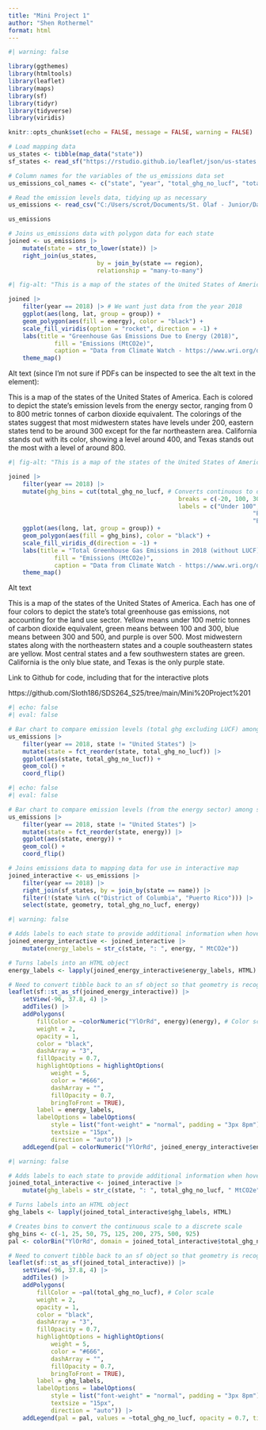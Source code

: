 ```yaml
---
title: "Mini Project 1"
author: "Shen Rothermel"
format: html
---
```


```r
#| warning: false

library(ggthemes)
library(htmltools)
library(leaflet)
library(maps)
library(sf)
library(tidyr)
library(tidyverse)
library(viridis)

knitr::opts_chunk$set(echo = FALSE, message = FALSE, warning = FALSE)

# Load mapping data
us_states <- tibble(map_data("state"))
sf_states <- read_sf("https://rstudio.github.io/leaflet/json/us-states.geojson")
```

```r
# Column names for the variables of the us_emissions data set
us_emissions_col_names <- c("state", "year", "total_ghg_no_lucf", "total_ghg_with_lucf", "total_co2_no_lucf", "total_ch4", "total_n2o", "total_f_gas", "energy", "industrial_processes", "agriculture", "waste", "lucf", "bunker_fuels", "electric_power", "commercial", "residential", "industrial", "transportation", "fugitive_emissions", "state_gdp", "population", "total_energy_use")

# Read the emission levels data, tidying up as necessary
us_emissions <- read_csv("C:/Users/scrot/Documents/St. Olaf - Junior/Data Science II/SDS264_S25/Mini_Project_1/Data/climatewatch-usemissions.csv", col_names = us_emissions_col_names, skip = 4, show_col_types = F)

us_emissions
```

```r
# Joins us_emissions data with polygon data for each state
joined <- us_emissions |> 
	mutate(state = str_to_lower(state)) |> 
	right_join(us_states,
						 by = join_by(state == region),
						 relationship = "many-to-many")
```

```r
#| fig-alt: "This is a map of the states of the United States of America. Each is colored to depict the state's emission levels from the energy sector, ranging from 0 to 800 metric tonnes of carbon dioxide equivalent. The colorings of the states suggest that most midwestern states have levels under 200, eastern states tend to be around 300 except for the far northeastern area. California stands out with its color, showing a level around 400, and Texas stands out the most with a level of around 800."

joined |> 
	filter(year == 2018) |> # We want just data from the year 2018
	ggplot(aes(long, lat, group = group)) +
	geom_polygon(aes(fill = energy), color = "black") +
	scale_fill_viridis(option = "rocket", direction = -1) +
	labs(title = "Greenhouse Gas Emissions Due to Energy (2018)",
			 fill = "Emissions (MtCO2e)",
			 caption = "Data from Climate Watch - https://www.wri.org/data/climate-watch-us-states-greenhouse-gas-emissions\nMtCO2 = Metric tonnes of CO2 equivalent") +
	theme_map()
```

Alt text (since I'm not sure if PDFs can be inspected to see the alt text in the element):

This is a map of the states of the United States of America. Each is colored to depict the state's emission levels from the energy sector, ranging from 0 to 800 metric tonnes of carbon dioxide equivalent. The colorings of the states suggest that most midwestern states have levels under 200, eastern states tend to be around 300 except for the far northeastern area. California stands out with its color, showing a level around 400, and Texas stands out the most with a level of around 800.

```r
#| fig-alt: "This is a map of the states of the United States of America. Each has one of four colors to depict the state's total greenhouse gas emissions, not accounting for the land use sector. Yellow means under 100 metric tonnes of carbon dioxide equivalent, green means between 100 and 300, blue means between 300 and 500, and purple is over 500. Most midwestern states along with the northeastern states and a couple southeastern states are yellow. Most central states and a few southwestern states are green. California is the only blue state, and Texas is the only purple state."

joined |>
	filter(year == 2018) |> 
	mutate(ghg_bins = cut(total_ghg_no_lucf, # Converts continuous to discrete using bins
												breaks = c(-20, 100, 300, 500, 950),
												labels = c("Under 100",
																	 "Between 100 & 300",
																	 "Between 300 & 500", "Over 500"))) |>
	ggplot(aes(long, lat, group = group)) +
	geom_polygon(aes(fill = ghg_bins), color = "black") +
	scale_fill_viridis_d(direction = -1) +
	labs(title = "Total Greenhouse Gas Emissions in 2018 (without LUCF)",
			 fill = "Emissions (MtCO2e)",
			 caption = "Data from Climate Watch - https://www.wri.org/data/climate-watch-us-states-greenhouse-gas-emissions\nMtCO2 = Metric tonnes of CO2 equivalent") +
	theme_map()
```

Alt text

This is a map of the states of the United States of America. Each has one of four colors to depict the state's total greenhouse gas emissions, not accounting for the land use sector. Yellow means under 100 metric tonnes of carbon dioxide equivalent, green means between 100 and 300, blue means between 300 and 500, and purple is over 500. Most midwestern states along with the northeastern states and a couple southeastern states are yellow. Most central states and a few southwestern states are green. California is the only blue state, and Texas is the only purple state.

Link to Github for code, including that for the interactive plots

https://github.com/Sloth186/SDS264_S25/tree/main/Mini%20Project%201

```r
#| echo: false
#| eval: false

# Bar chart to compare emission levels (total ghg excluding LUCF) among states
us_emissions |> 
	filter(year == 2018, state != "United States") |> 
	mutate(state = fct_reorder(state, total_ghg_no_lucf)) |> 
	ggplot(aes(state, total_ghg_no_lucf)) +
	geom_col() +
	coord_flip()
```

```r
#| echo: false
#| eval: false

# Bar chart to compare emission levels (from the energy sector) among states
us_emissions |> 
	filter(year == 2018, state != "United States") |> 
	mutate(state = fct_reorder(state, energy)) |> 
	ggplot(aes(state, energy)) +
	geom_col() +
	coord_flip()
```

```r
# Joins emissions data to mapping data for use in interactive map
joined_interactive <- us_emissions |> 
	filter(year == 2018) |> 
	right_join(sf_states, by = join_by(state == name)) |> 
	filter(!(state %in% c("District of Columbia", "Puerto Rico"))) |> 
	select(state, geometry, total_ghg_no_lucf, energy)
```

```r
#| warning: false

# Adds labels to each state to provide additional information when hovering over one
joined_energy_interactive <- joined_interactive |> 
	mutate(energy_labels = str_c(state, ": ", energy, " MtCO2e"))

# Turns labels into an HTML object
energy_labels <- lapply(joined_energy_interactive$energy_labels, HTML)

# Need to convert tibble back to an sf object so that geometry is recognized
leaflet(sf::st_as_sf(joined_energy_interactive)) |> 
	setView(-96, 37.8, 4) |> 
	addTiles() |> 
	addPolygons(
		fillColor = ~colorNumeric("YlOrRd", energy)(energy), # Color scale
		weight = 2,
		opacity = 1,
		color = "black",
		dashArray = "3",
		fillOpacity = 0.7,
		highlightOptions = highlightOptions(
			weight = 5,
			color = "#666",
			dashArray = "",
			fillOpacity = 0.7,
			bringToFront = TRUE),
		label = energy_labels,
		labelOptions = labelOptions(
			style = list("font-weight" = "normal", padding = "3px 8pm"),
			textsize = "15px",
			direction = "auto")) |> 
	addLegend(pal = colorNumeric("YlOrRd", joined_energy_interactive$energy), values = ~energy, opacity = 0.7, title = "Emissions due to energy", position = "bottomright")
```

```r
#| warning: false

# Adds labels to each state to provide additional information when hovering over one
joined_total_interactive <- joined_interactive |> 
	mutate(ghg_labels = str_c(state, ": ", total_ghg_no_lucf, " MtCO2e"))

# Turns labels into an HTML object
ghg_labels <- lapply(joined_total_interactive$ghg_labels, HTML)

# Creates bins to convert the continuous scale to a discrete scale
ghg_bins <- c(-1, 25, 50, 75, 125, 200, 275, 500, 925)
pal <- colorBin("YlOrRd", domain = joined_total_interactive$total_ghg_no_lucf, bins = ghg_bins)

# Need to convert tibble back to an sf object so that geometry is recognized
leaflet(sf::st_as_sf(joined_total_interactive)) |> 
	setView(-96, 37.8, 4) |> 
	addTiles() |> 
	addPolygons(
		fillColor = ~pal(total_ghg_no_lucf), # Color scale
		weight = 2,
		opacity = 1,
		color = "black",
		dashArray = "3",
		fillOpacity = 0.7,
		highlightOptions = highlightOptions(
			weight = 5,
			color = "#666",
			dashArray = "",
			fillOpacity = 0.7,
			bringToFront = TRUE),
		label = ghg_labels,
		labelOptions = labelOptions(
			style = list("font-weight" = "normal", padding = "3px 8pm"),
			textsize = "15px",
			direction = "auto")) |> 
	addLegend(pal = pal, values = ~total_ghg_no_lucf, opacity = 0.7, title = "Total Greenhouse Gas Emissions (without LUCF)", position = "bottomright")
```
